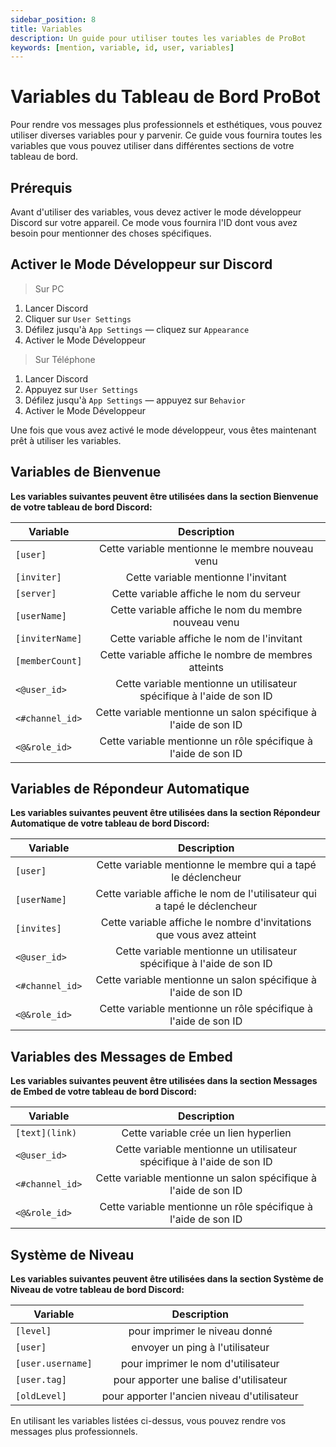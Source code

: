 ```yaml
---
sidebar_position: 8
title: Variables
description: Un guide pour utiliser toutes les variables de ProBot
keywords: [mention, variable, id, user, variables]
---
```


# Variables du Tableau de Bord ProBot

Pour rendre vos messages plus professionnels et esthétiques, vous pouvez utiliser diverses variables pour y parvenir. Ce guide vous fournira toutes les variables que vous pouvez utiliser dans différentes sections de votre tableau de bord.

## Prérequis

Avant d'utiliser des variables, vous devez activer le mode développeur Discord sur votre appareil. Ce mode vous fournira l'ID dont vous avez besoin pour mentionner des choses spécifiques.

## Activer le Mode Développeur sur Discord

> Sur PC
1. Lancer Discord
2. Cliquer sur `User Settings`
3. Défilez jusqu'à `App Settings` — cliquez sur `Appearance`
4. Activer le Mode Développeur

> Sur Téléphone
1. Lancer Discord
2. Appuyez sur `User Settings`
3. Défilez jusqu'à `App Settings` — appuyez sur `Behavior`
4. Activer le Mode Développeur

Une fois que vous avez activé le mode développeur, vous êtes maintenant prêt à utiliser les variables.

## Variables de Bienvenue

**Les variables suivantes peuvent être utilisées dans la section Bienvenue de votre tableau de bord Discord:**

| Variable | Description | 
| ------------- |:-------------:|
| `[user]` | Cette variable mentionne le membre nouveau venu | 
| `[inviter]` | Cette variable mentionne l'invitant |
| `[server]` | Cette variable affiche le nom du serveur |
| `[userName]` | Cette variable affiche le nom du membre nouveau venu |
| `[inviterName]` | Cette variable affiche le nom de l'invitant |
| `[memberCount]` | Cette variable affiche le nombre de membres atteints |
| `<@user_id>` | Cette variable mentionne un utilisateur spécifique à l'aide de son ID |
| `<#channel_id>` | Cette variable mentionne un salon spécifique à l'aide de son ID |
| `<@&role_id>` | Cette variable mentionne un rôle spécifique à l'aide de son ID |

## Variables de Répondeur Automatique

**Les variables suivantes peuvent être utilisées dans la section Répondeur Automatique de votre tableau de bord Discord:**

| Variable | Description | 
| ------------- |:-------------:|
| `[user]` | Cette variable mentionne le membre qui a tapé le déclencheur |
| `[userName]` | Cette variable affiche le nom de l'utilisateur qui a tapé le déclencheur |
| `[invites]` | Cette variable affiche le nombre d'invitations que vous avez atteint |
| `<@user_id>` | Cette variable mentionne un utilisateur spécifique à l'aide de son ID |
| `<#channel_id>` | Cette variable mentionne un salon spécifique à l'aide de son ID |
| `<@&role_id>` | Cette variable mentionne un rôle spécifique à l'aide de son ID |

## Variables des Messages de Embed

**Les variables suivantes peuvent être utilisées dans la section Messages de Embed de votre tableau de bord Discord:**

| Variable | Description | 
| ------------- |:-------------:|
| `[text](link)` | Cette variable crée un lien hyperlien |
| `<@user_id>` | Cette variable mentionne un utilisateur spécifique à l'aide de son ID |
| `<#channel_id>` | Cette variable mentionne un salon spécifique à l'aide de son ID |
| `<@&role_id>` | Cette variable mentionne un rôle spécifique à l'aide de son ID |

## Système de Niveau 

**Les variables suivantes peuvent être utilisées dans la section Système de Niveau de votre tableau de bord Discord:**

| Variable | Description | 
| ------------- |:-------------:|
| `[level]` | pour imprimer le niveau donné | 
| `[user] `| envoyer un ping à l'utilisateur |
| `[user.username]` | pour imprimer le nom d'utilisateur |
| `[user.tag]` | pour apporter une balise d'utilisateur |
| `[oldLevel] ` | pour apporter l'ancien niveau d'utilisateur |

En utilisant les variables listées ci-dessus, vous pouvez rendre vos messages plus professionnels.
